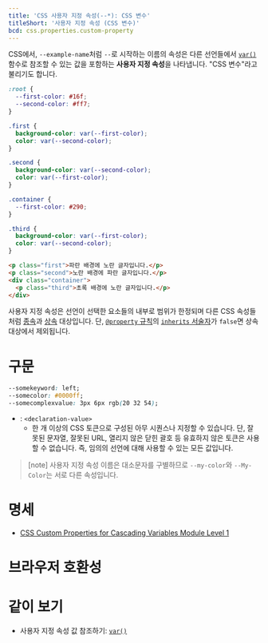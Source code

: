 ```yaml
---
title: 'CSS 사용자 지정 속성(--*): CSS 변수'
titleShort: '사용자 지정 속성 (CSS 변수)'
bcd: css.properties.custom-property
---
```


CSS에서, `--example-name`처럼 `--`로 시작하는 이름의 속성은 다른 선언들에서 [`var()`] 함수로 참조할 수 있는 값을 포함하는 **사용자 지정 속성**을 나타냅니다. "CSS 변수"라고 불리기도 합니다.

```css hidden name=demo
:root {
  --first-color: #16f;
  --second-color: #ff7;
}

.first {
  background-color: var(--first-color);
  color: var(--second-color);
}

.second {
  background-color: var(--second-color);
  color: var(--first-color);
}

.container {
  --first-color: #290;
}

.third {
  background-color: var(--first-color);
  color: var(--second-color);
}
```

```html hidden name=demo
<p class="first">파란 배경에 노란 글자입니다.</p>
<p class="second">노란 배경에 파란 글자입니다.</p>
<div class="container">
  <p class="third">초록 배경에 노란 글자입니다.</p>
</div>
```

<LiveExample lang="css" name="demo" height={160} />

사용자 지정 속성은 선언이 선택한 요소들의 내부로 범위가 한정되며 다른 CSS 속성들처럼 [종속](https://developer.mozilla.org/en-US/docs/Web/CSS/Cascade)과 [상속](https://developer.mozilla.org/en-US/docs/Web/CSS/Inheritance) 대상입니다. 단, [`@property` 규칙][`@property`]의 [`inherits` 서술자][`inherits`]가 `false`면 상속 대상에서 제외됩니다.

# 구문

```css
--somekeyword: left;
--somecolor: #0000ff;
--somecomplexvalue: 3px 6px rgb(20 32 54);
```

- : `<declaration-value>`
  - 한 개 이상의 CSS 토큰으로 구성된 아무 시퀀스나 지정할 수 있습니다. 단, 잘못된 문자열, 잘못된 URL, 열리지 않은 닫힌 괄호 등 유효하지 않은 토큰은 사용할 수 없습니다. 즉, 임의의 선언에 대해 사용할 수 있는 모든 값입니다.

> [note] 사용자 지정 속성 이름은 대소문자를 구별하므로 `--my-color`와 `--My-Color`는 서로 다른 속성입니다.

# 명세

- [CSS Custom Properties for Cascading Variables Module Level 1](https://drafts.csswg.org/css-variables/#defining-variables)

# 브라우저 호환성

<BrowserCompat data={props.bcd} />

# 같이 보기

- 사용자 지정 속성 값 참조하기: [`var()`]

[`@property`]: ./At-rules/@property
[`inherits`]: https://developer.mozilla.org/en-US/docs/Web/CSS/@property/inherits
[`var()`]: ./var

